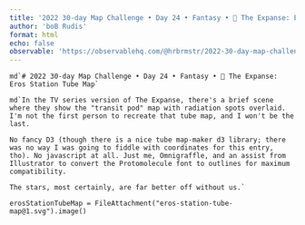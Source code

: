 ```yaml
---
title: '2022 30-day Map Challenge • Day 24 • Fantasy • 🚀 The Expanse: Eros Station Tube Map'
author: 'boB Rudis'
format: html
echo: false
observable: 'https://observablehq.com/@hrbrmstr/2022-30-day-map-challenge-day-23-fantasy-the-expanse-eros-sta'
---
```


```ojs
md`# 2022 30-day Map Challenge • Day 24 • Fantasy • 🚀 The Expanse: Eros Station Tube Map`
```

```ojs
md`In the TV series version of The Expanse, there's a brief scene where they show the "transit pod" map with radiation spots overlaid. I'm not the first person to recreate that tube map, and I won't be the last.

No fancy D3 (though there is a nice tube map-maker d3 library; there was no way I was going to fiddle with coordinates for this entry, tho). No javascript at all. Just me, Omnigraffle, and an assist from Illustrator to convert the Protomolecule font to outlines for maximum compatibility.

The stars, most certainly, are far better off without us.`
```

```ojs
erosStationTubeMap = FileAttachment("eros-station-tube-map@1.svg").image()
```


